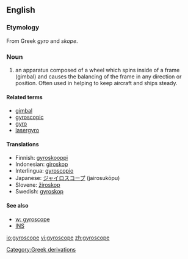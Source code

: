 ==English==
=== Etymology ===
From Greek ''gyro'' and ''skope''.

=== Noun ===
#an apparatus composed of a wheel which spins inside of a frame (gimbal) and causes the balancing of the frame in any direction or position. Often used in helping to keep aircraft and ships steady.

====Related terms====
*[[gimbal]]
*[[gyroscopic]]
*[[gyro]]
*[[lasergyro]]

==== Translations ====
*Finnish: [[gyroskooppi]]
*Indonesian: [[giroskop]]
*Interlingua: [[gyroscopio]]
*Japanese: [[ジャイロスコープ]] (jairosukōpu)
*Slovene: [[žiroskop]] {{m}}
*Swedish: [[gyroskop]] {{n}}

==== See also====
*[[w: gyroscope]]
*[[INS]]

[[Category:Greek derivations]]

[[io:gyroscope]]
[[vi:gyroscope]]
[[zh:gyroscope]]